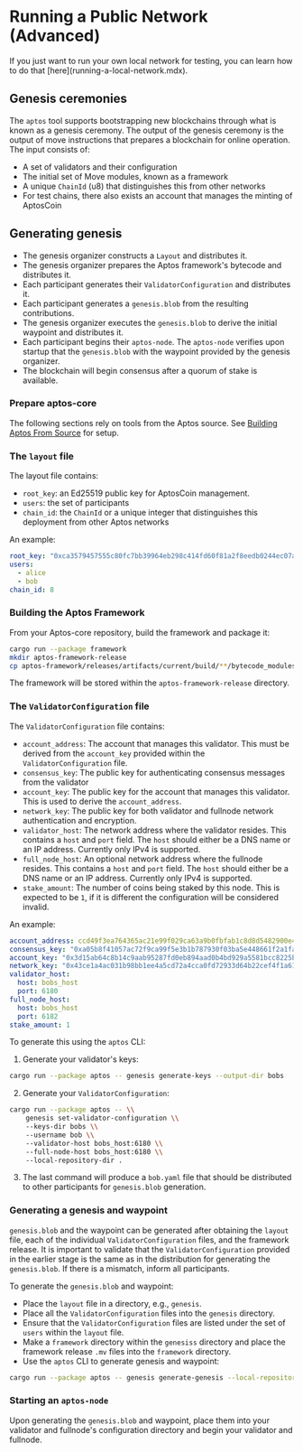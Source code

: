 
# Running a Public Network (Advanced)

<Callout type="warning" emoji="⚠️">
If you just want to run your own local network for testing, you can learn how to do that [here](running-a-local-network.mdx).
</Callout>

## Genesis ceremonies

The `aptos` tool supports bootstrapping new blockchains through what is known as a genesis ceremony. The output of the genesis ceremony is the output of move instructions that prepares a blockchain for online operation. The input consists of:

- A set of validators and their configuration
- The initial set of Move modules, known as a framework
- A unique `ChainId` (u8) that distinguishes this from other networks
- For test chains, there also exists an account that manages the minting of AptosCoin

## Generating genesis

- The genesis organizer constructs a `Layout` and distributes it.
- The genesis organizer prepares the Aptos framework's bytecode and distributes it.
- Each participant generates their `ValidatorConfiguration` and distributes it.
- Each participant generates a `genesis.blob` from the resulting contributions.
- The genesis organizer executes the `genesis.blob` to derive the initial waypoint and distributes it.
- Each participant begins their `aptos-node`. The `aptos-node` verifies upon startup that the `genesis.blob` with the waypoint provided by the genesis organizer.
- The blockchain will begin consensus after a quorum of stake is available.

### Prepare aptos-core

The following sections rely on tools from the Aptos source. See [Building Aptos From Source](../../guides/building-from-source.mdx) for setup.

### The `layout` file

The layout file contains:

- `root_key`: an Ed25519 public key for AptosCoin management.
- `users`: the set of participants
- `chain_id`: the `ChainId` or a unique integer that distinguishes this deployment from other Aptos networks

An example:

```yaml
root_key: "0xca3579457555c80fc7bb39964eb298c414fd60f81a2f8eedb0244ec07a26e575"
users:
  - alice
  - bob
chain_id: 8
```

### Building the Aptos Framework

From your Aptos-core repository, build the framework and package it:

```bash
cargo run --package framework
mkdir aptos-framework-release
cp aptos-framework/releases/artifacts/current/build/**/bytecode_modules/* aptos-framework-release
```

The framework will be stored within the `aptos-framework-release` directory.

### The `ValidatorConfiguration` file

The `ValidatorConfiguration` file contains:

- `account_address`: The account that manages this validator. This must be derived from the `account_key` provided within the `ValidatorConfiguration` file.
- `consensus_key`: The public key for authenticating consensus messages from the validator
- `account_key`: The public key for the account that manages this validator. This is used to derive the `account_address`.
- `network_key`: The public key for both validator and fullnode network authentication and encryption.
- `validator_host`: The network address where the validator resides. This contains a `host` and `port` field. The `host` should either be a DNS name or an IP address. Currently only IPv4 is supported.
- `full_node_host`: An optional network address where the fullnode resides. This contains a `host` and `port` field. The `host` should either be a DNS name or an IP address. Currently only IPv4 is supported.
- `stake_amount`: The number of coins being staked by this node. This is expected to be `1`, if it is different the configuration will be considered invalid.

An example:

```yaml
account_address: ccd49f3ea764365ac21e99f029ca63a9b0fbfab1c8d8d5482900e4fa32c5448a
consensus_key: "0xa05b8f41057ac72f9ca99f5e3b1b787930f03ba5e448661f2a1fac98371775ee"
account_key: "0x3d15ab64c8b14c9aab95287fd0eb894aad0b4bd929a5581bcc8225b5688f053b"
network_key: "0x43ce1a4ac031b98bb1ee4a5cd72a4cca0fd72933d64b22cef4f1a61895c2e544"
validator_host:
  host: bobs_host
  port: 6180
full_node_host:
  host: bobs_host
  port: 6182
stake_amount: 1
```

To generate this using the `aptos` CLI:

1. Generate your validator's keys:

```bash
cargo run --package aptos -- genesis generate-keys --output-dir bobs
```

2. Generate your `ValidatorConfiguration`:

```bash
cargo run --package aptos -- \\
    genesis set-validator-configuration \\
    --keys-dir bobs \\
    --username bob \\
    --validator-host bobs_host:6180 \\
    --full-node-host bobs_host:6180 \\
    --local-repository-dir .
```

3. The last command will produce a `bob.yaml` file that should be distributed to other participants for `genesis.blob` generation.

### Generating a genesis and waypoint

`genesis.blob` and the waypoint can be generated after obtaining the `layout` file, each of the individual `ValidatorConfiguration` files, and the framework release. It is important to validate that the `ValidatorConfiguration` provided in the earlier stage is the same as in the distribution for generating the `genesis.blob`. If there is a mismatch, inform all participants.

To generate the `genesis.blob` and waypoint:

- Place the `layout` file in a directory, e.g., `genesis`.
- Place all the `ValidatorConfiguration` files into the `genesis` directory.
- Ensure that the `ValidatorConfiguration` files are listed under the set of `users` within the `layout` file.
- Make a `framework` directory within the `genesiss` directory and place the framework release `.mv` files into the `framework` directory.
- Use the `aptos` CLI to generate genesis and waypoint:

```bash
cargo run --package aptos -- genesis generate-genesis --local-repository-dir genesis
```

### Starting an `aptos-node`

Upon generating the `genesis.blob` and waypoint, place them into your validator and fullnode's configuration directory and begin your validator and fullnode.
